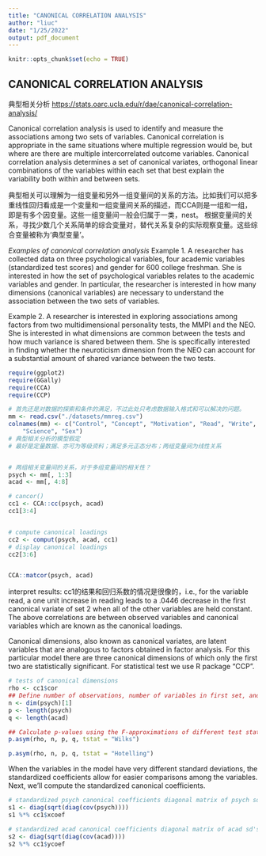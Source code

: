 ```yaml
---
title: "CANONICAL CORRELATION ANALYSIS"
author: "liuc"
date: "1/25/2022"
output: pdf_document
---
```


```r
knitr::opts_chunk$set(echo = TRUE)
```

## CANONICAL CORRELATION ANALYSIS

典型相关分析 <https://stats.oarc.ucla.edu/r/dae/canonical-correlation-analysis/>

Canonical correlation analysis is used to identify and measure the associations among two sets of variables. Canonical correlation is appropriate in the same situations where multiple regression would be, but where are there are multiple intercorrelated outcome variables. Canonical correlation analysis determines a set of canonical variates, orthogonal linear combinations of the variables within each set that best explain the variability both within and between sets.

典型相关可以理解为一组变量和另外一组变量间的关系的方法。比如我们可以把多重线性回归看成是一个变量和一组变量间关系的描述，而CCA则是一组和一组，即是有多个因变量。这些一组变量间一般会归属于一类，nest。 根据变量间的关系，寻找少数几个关系简单的综合变量对，替代关系复杂的实际观察变量。这些综合变量被称为‘典型变量’。

*Examples of canonical correlation analysis* Example 1. A researcher has collected data on three psychological variables, four academic variables (standardized test scores) and gender for 600 college freshman. She is interested in how the set of psychological variables relates to the academic variables and gender. In particular, the researcher is interested in how many dimensions (canonical variables) are necessary to understand the association between the two sets of variables.

Example 2. A researcher is interested in exploring associations among factors from two multidimensional personality tests, the MMPI and the NEO. She is interested in what dimensions are common between the tests and how much variance is shared between them. She is specifically interested in finding whether the neuroticism dimension from the NEO can account for a substantial amount of shared variance between the two tests.

```r
require(ggplot2)
require(GGally)
require(CCA)
require(CCP)
```

```r
# 首先还是对数据的探索和条件的满足，不过此处只考虑数据输入格式和可以解决的问题。
mm <- read.csv("./datasets/mmreg.csv")
colnames(mm) <- c("Control", "Concept", "Motivation", "Read", "Write", "Math", 
    "Science", "Sex")
# 典型相关分析的模型假定
# 最好是定量数据、亦可为等级资料；满足多元正态分布；两组变量间为线性关系


# 两组相关变量间的关系，对于多组变量间的相关性？
psych <- mm[, 1:3]
acad <- mm[, 4:8]

# cancor()
cc1 <- CCA::cc(psych, acad)
cc1[3:4]


# compute canonical loadings
cc2 <- comput(psych, acad, cc1)
# display canonical loadings
cc2[3:6]


CCA::matcor(psych, acad)
```


interpret results: cc1的结果和回归系数的情况是很像的，i.e., for the variable read, a one unit increase in reading leads to a .0446 decrease in the first canonical variate of set 2 when all of the other variables are held constant.
The above correlations are between observed variables and canonical variables which are known as the canonical loadings. 



Canonical dimensions, also known as canonical variates, are latent variables that are analogous to factors obtained in factor analysis. For this particular model there are three canonical dimensions of which only the first two are statistically significant. For statistical test we use R package "CCP".
```r
# tests of canonical dimensions
rho <- cc1$cor
## Define number of observations, number of variables in first set, and number of variables in the second set.
n <- dim(psych)[1]
p <- length(psych)
q <- length(acad)

## Calculate p-values using the F-approximations of different test statistics:
p.asym(rho, n, p, q, tstat = "Wilks")

p.asym(rho, n, p, q, tstat = "Hotelling")
```



When the variables in the model have very different standard deviations, the standardized coefficients allow for easier comparisons among the variables. Next, we’ll compute the standardized canonical coefficients.
```r
# standardized psych canonical coefficients diagonal matrix of psych sd's
s1 <- diag(sqrt(diag(cov(psych))))
s1 %*% cc1$xcoef

# standardized acad canonical coefficients diagonal matrix of acad sd's
s2 <- diag(sqrt(diag(cov(acad))))
s2 %*% cc1$ycoef
```







